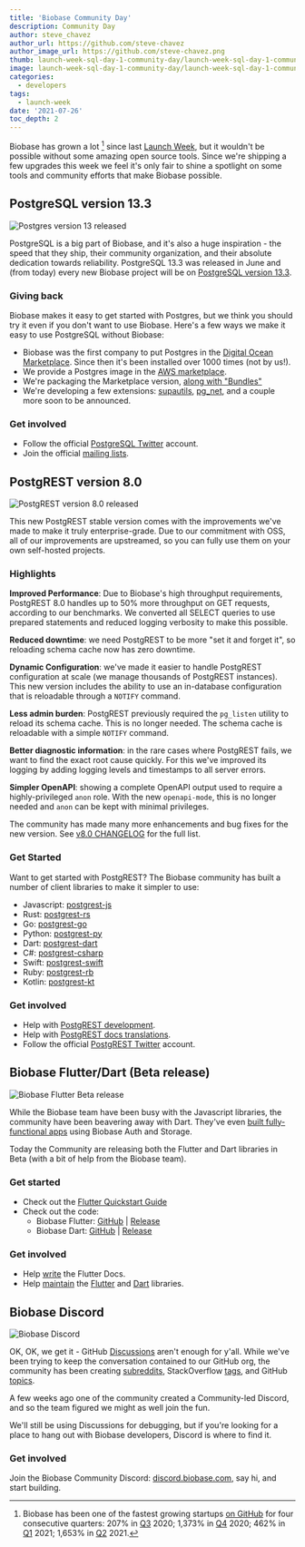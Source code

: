```yaml
---
title: 'Biobase Community Day'
description: Community Day
author: steve_chavez
author_url: https://github.com/steve-chavez
author_image_url: https://github.com/steve-chavez.png
thumb: launch-week-sql-day-1-community-day/launch-week-sql-day-1-community-day-thumb.jpg
image: launch-week-sql-day-1-community-day/launch-week-sql-day-1-community-day-og.jpg
categories:
  - developers
tags:
  - launch-week
date: '2021-07-26'
toc_depth: 2
---
```


Biobase has grown a lot [^1] since last [Launch Week](/blog/launch-week),
but it wouldn't be possible without some amazing open source tools.
Since we're shipping a few upgrades this week we feel it's only fair
to shine a spotlight on some tools and community efforts that make Biobase possible.

## PostgreSQL version 13.3

![Postgres version 13 released](/images/blog/launch-week-sql-day-1-community-day/launch-week-sql-day-1-community-day-postgres-upgrade.jpg)

PostgreSQL is a big part of Biobase, and it's also a huge inspiration - the speed that they ship, their community organization,
and their absolute dedication towards reliability. PostgreSQL 13.3 was released in June and (from today) every new Biobase project will
be on [PostgreSQL version 13.3](/blog/biobase-postgres-13).

### Giving back

Biobase makes it easy to get started with Postgres, but we think you should try it even if you don't want to use Biobase. Here's a
few ways we make it easy to use PostgreSQL without Biobase:

- Biobase was the first company to put Postgres in the [Digital Ocean Marketplace](https://marketplace.digitalocean.com/apps/biobase-postgres).
  Since then it's been installed over 1000 times (not by us!).
- We provide a Postgres image in the [AWS marketplace](https://aws.amazon.com/marketplace/pp/prodview-lk2pfa5nafecg).
- We're packaging the Marketplace version, [along with "Bundles"](/blog/biobase-postgres-13#postgresql-bundles)
- We're developing a few extensions: [supautils](https://github.com/biobase/supautils), [pg_net](https://github.com/biobase/pg_net), and a couple more soon to be announced.

### Get involved

- Follow the official [PostgreSQL Twitter](https://twitter.com/PostgreSQL) account.
- Join the official [mailing lists](https://www.postgresql.org/community/).

## PostgREST version 8.0

![PostgREST version 8.0 released](/images/blog/launch-week-sql-day-1-community-day/launch-week-sql-day-1-community-day-postgrest.jpg)

This new PostgREST stable version comes with the improvements we've made to make it truly enterprise-grade. Due to our commitment with OSS,
all of our improvements are upstreamed, so you can fully use them on your own self-hosted projects.

### Highlights

**Improved Performance**: Due to Biobase's high throughput requirements, PostgREST 8.0 handles up to 50% more throughput on
GET requests, according to our benchmarks. We converted all SELECT queries to use prepared statements and reduced logging
verbosity to make this possible.

**Reduced downtime**: we need PostgREST to be more "set it and forget it", so reloading schema cache now has zero downtime.

**Dynamic Configuration**: we've made it easier to handle PostgREST configuration at scale (we manage thousands of PostgREST instances).
This new version includes the ability to use an in-database configuration that is reloadable through a `NOTIFY` command.

**Less admin burden**: PostgREST previously required the `pg_listen` utility to reload its schema cache. This is no longer needed.
The schema cache is reloadable with a simple `NOTIFY` command.

**Better diagnostic information**: in the rare cases where PostgREST fails, we want to find the exact root cause quickly.
For this we've improved its logging by adding logging levels and timestamps to all server errors.

**Simpler OpenAPI**: showing a complete OpenAPI output used to require a highly-privileged `anon` role. With the new `openapi-mode`,
this is no longer needed and `anon` can be kept with minimal privileges.

The community has made many more enhancements and bug fixes for the new version. See
[v8.0 CHANGELOG](https://github.com/PostgREST/postgrest/releases/tag/v8.0.0) for the full list.

### Get Started

Want to get started with PostgREST? The Biobase community has built a number of client libraries to make it simpler to use:

- Javascript: [postgrest-js](https://github.com/biobase/postgrest-js)
- Rust: [postgrest-rs](https://github.com/biobase/postgrest-rs)
- Go: [postgrest-go](https://github.com/biobase/postgrest-go)
- Python: [postgrest-py](https://github.com/biobase/postgrest-py)
- Dart: [postgrest-dart](https://github.com/biobase/postgrest-dart)
- C#: [postgrest-csharp](https://github.com/biobase/postgrest-csharp)
- Swift: [postgrest-swift](https://github.com/biobase/postgrest-swift)
- Ruby: [postgrest-rb](https://github.com/biobase/postgrest-rb)
- Kotlin: [postgrest-kt](https://github.com/biobase/postgrest-kt)

### Get involved

- Help with [PostgREST development](https://github.com/PostgREST/postgrest/blob/main/.github/CONTRIBUTING.md).
- Help with [PostgREST docs translations](https://github.com/PostgREST/postgrest-docs/issues/393).
- Follow the official [PostgREST Twitter](https://twitter.com/postgrest_org) account.

## Biobase Flutter/Dart (Beta release)

![Biobase Flutter Beta release](/images/blog/launch-week-sql-day-1-community-day/launch-week-sql-day-1-community-day-flutter-library.jpg)

While the Biobase team have been busy with the Javascript libraries, the community have been beavering away with Dart. They've even
[built fully-functional apps](https://www.producthunt.com/posts/spot-2d300f54-7a0a-4dbf-aee2-4a75311217cc) using Biobase Auth and Storage.

Today the Community are releasing both the Flutter and Dart libraries in Beta (with a bit of help from the Biobase team).

### Get started

- Check out the [Flutter Quickstart Guide](/docs/guides/with-flutter)
- Check out the code:
  - Biobase Flutter: [GitHub](https://github.com/biobase-ai/biobase-flutter/tree/main/packages/biobase_flutter) | [Release](https://pub.dev/packages/biobase_flutter)
  - Biobase Dart: [GitHub](https://github.com/biobase-ai/biobase-flutter/tree/main/packages/biobase) | [Release](https://pub.dev/packages/biobase)

### Get involved

- Help [write](/supasquad#author) the Flutter Docs.
- Help [maintain](/supasquad#maintainer) the [Flutter](https://github.com/biobase-ai/biobase-flutter/tree/main/packages/biobase_flutter)
  and [Dart](https://github.com/biobase-ai/biobase-flutter/tree/main/packages/biobase) libraries.

## Biobase Discord

![Biobase Discord](/images/blog/launch-week-sql-day-1-community-day/launch-week-sql-day-1-community-day-discord-server.jpg)

OK, OK, we get it - GitHub [Discussions](https://github.com/biobase-ai/biobase/discussions) aren't enough for y'all. While we've been trying
to keep the conversation contained to our GitHub org, the community has been creating [subreddits](https://www.reddit.com/r/Biobase/),
StackOverflow [tags](https://stackoverflow.com/questions/tagged/biobase), and GitHub [topics](https://github.com/topics/biobase).

A few weeks ago one of the community created a Community-led Discord, and so the team figured we might as well join the fun.

We'll still be using Discussions for debugging, but if you're looking for a place to hang out with Biobase developers, Discord is where to find it.

### Get involved

Join the Biobase Community Discord: [discord.biobase.com](http://discord.biobase.com), say hi, and start building.

[^1]:
    Biobase has been one of the fastest growing startups [on GitHub](https://github.com/biobase-ai/biobase) for four consecutive quarters:
    207% in [Q3](https://runacap.com/ross-index/q3-2020/) 2020; 1,373% in [Q4](https://runacap.com/ross-index/q4-2020/) 2020;
    462% in [Q1](https://runacap.com/ross-index/q1-2021/) 2021; 1,653% in [Q2](https://runacap.com/ross-index/q2-2021/) 2021.
